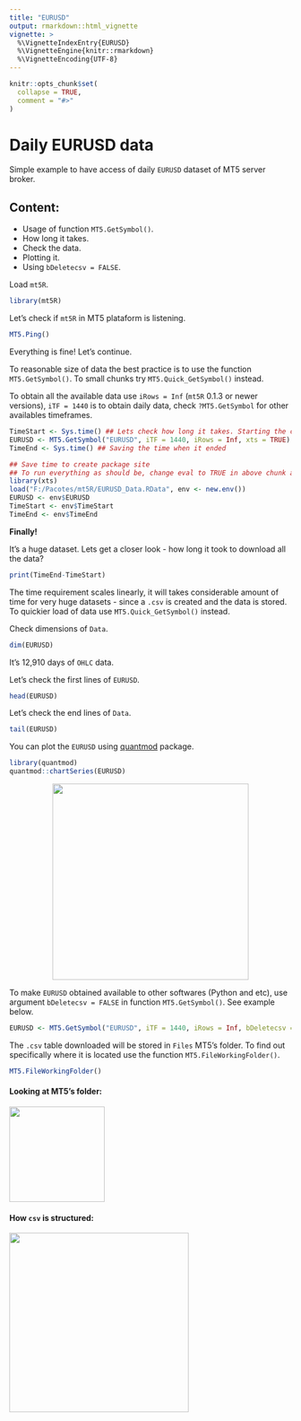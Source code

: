```yaml
---
title: "EURUSD"
output: rmarkdown::html_vignette
vignette: >
  %\VignetteIndexEntry{EURUSD}
  %\VignetteEngine{knitr::rmarkdown}
  %\VignetteEncoding{UTF-8}
---
```


```r
knitr::opts_chunk$set(
  collapse = TRUE,
  comment = "#>"
)
```

# Daily EURUSD data 

Simple example to have access of daily `EURUSD` dataset of MT5 server broker. 

## Content:
* Usage of function `MT5.GetSymbol()`.
* How long it takes.
* Check the data.
* Plotting it.
* Using `bDeletecsv = FALSE`.

Load `mt5R`.

```r
library(mt5R)
```

Let's check if `mt5R` in MT5 plataform is listening.

```r
MT5.Ping()
```

Everything is fine! Let's continue.

To reasonable size of data the best practice is to use the function `MT5.GetSymbol()`. To small chunks try `MT5.Quick_GetSymbol()` instead.

To obtain all the available data use `iRows = Inf` (`mt5R` 0.1.3 or newer versions), `iTF = 1440` is to obtain daily data, check `?MT5.GetSymbol` for other availables timeframes.

```r
TimeStart <- Sys.time() ## Lets check how long it takes. Starting the chronometer!
EURUSD <- MT5.GetSymbol("EURUSD", iTF = 1440, iRows = Inf, xts = TRUE)
TimeEnd <- Sys.time() ## Saving the time when it ended
```

```r
## Save time to create package site
## To run everything as should be, change eval to TRUE in above chunk and delete this one
library(xts)
load("F:/Pacotes/mt5R/EURUSD_Data.RData", env <- new.env())
EURUSD <- env$EURUSD
TimeStart <- env$TimeStart
TimeEnd <- env$TimeEnd
```

**Finally!**

It's a huge dataset. Lets get a closer look - how long it took to download all the data?

```r
print(TimeEnd-TimeStart)
```
The time requirement scales linearly, it will takes considerable amount of time for very huge datasets - since a `.csv` is created and the data is stored. To quickier load of data use `MT5.Quick_GetSymbol()` instead.


Check dimensions of `Data`.

```r
dim(EURUSD)
```
It's 12,910 days of `OHLC` data.

Let's check the first lines of `EURUSD`.

```r
head(EURUSD)
```

Let's check the end lines of `Data`.

```r
tail(EURUSD)
```

You can plot the `EURUSD` using [quantmod](https://cran.r-project.org/web/packages/quantmod/quantmod.pdf) package.

```r
library(quantmod)
quantmod::chartSeries(EURUSD)
```
<!-- For some reason, the plot created in the chunk appears in .md but not in the site. Now using an image previously created -->

<center><img src='eurusd.png' align="center" height="350" /></center>



To make `EURUSD` obtained available to other softwares (Python and etc), use argument `bDeletecsv = FALSE` in function `MT5.GetSymbol()`. See example below.

```r
EURUSD <- MT5.GetSymbol("EURUSD", iTF = 1440, iRows = Inf, bDeletecsv = FALSE)
```

The `.csv` table downloaded will be stored in `Files` MT5's folder. To find out specifically where it is located use the function `MT5.FileWorkingFolder()`.

```r
MT5.FileWorkingFolder()
```

#### Looking at MT5's folder:

<img src='filefolder.png' align="center" height="170" />

#### How `csv` is structured:

<img src='tablecsv.png' align="center" height="320" />
